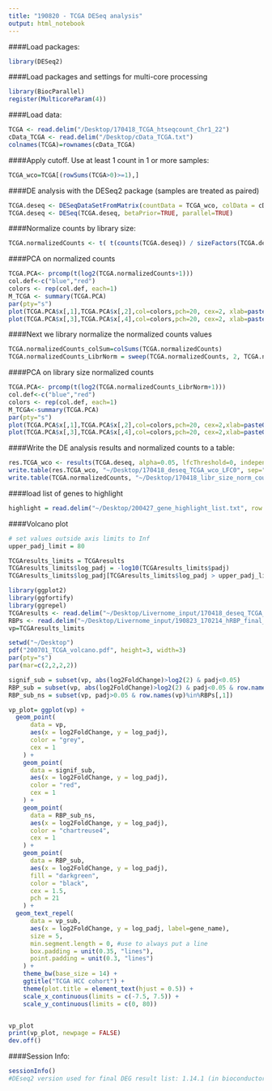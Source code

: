 ```yaml
---
title: "190820 - TCGA DESeq analysis"
output: html_notebook
---
```


####Load packages:
```r
library(DESeq2)
```

####Load packages and settings for multi-core processing
```r
library(BiocParallel)
register(MulticoreParam(4))
```

####Load data:
```r
TCGA <- read.delim("/Desktop/170418_TCGA_htseqcount_Chr1_22")
cData_TCGA <- read.delim("/Desktop/cData_TCGA.txt")
colnames(TCGA)=rownames(cData_TCGA)
```

####Apply cutoff. Use at least 1 count in 1 or more samples:
```r
TCGA_wco=TCGA[(rowSums(TCGA>0)>=1),]
```

####DE analysis with the DESeq2 package (samples are treated as paired)
```r
TCGA.deseq <- DESeqDataSetFromMatrix(countData = TCGA_wco, colData = cData_TCGA, design = ~ ID + Stage)
TCGA.deseq <- DESeq(TCGA.deseq, betaPrior=TRUE, parallel=TRUE)
```

####Normalize counts by library size:
```r
TCGA.normalizedCounts <- t( t(counts(TCGA.deseq)) / sizeFactors(TCGA.deseq) )
```

####PCA on normalized counts
```r
TCGA.PCA<- prcomp(t(log2(TCGA.normalizedCounts+1)))
col.def<-c("blue","red")
colors <- rep(col.def, each=1)
M_TCGA <- summary(TCGA.PCA)
par(pty="s")
plot(TCGA.PCA$x[,1],TCGA.PCA$x[,2],col=colors,pch=20, cex=2, xlab=paste0("PC1 (", round(M_TCGA$importance[2,1]*100), "%)"),ylab=paste0("PC2 (", round(M_TCGA$importance[2,2]*100), "%)"))
plot(TCGA.PCA$x[,3],TCGA.PCA$x[,4],col=colors,pch=20, cex=2, xlab=paste0("PC3 (", round(M_TCGA$importance[2,3]*100), "%)"),ylab=paste0("PC4 (", round(M_TCGA$importance[2,4]*100), "%)"))
```

####Next we library normalize the normalized counts values
```r
TCGA.normalizedCounts_colSum=colSums(TCGA.normalizedCounts)
TCGA.normalizedCounts_LibrNorm = sweep(TCGA.normalizedCounts, 2, TCGA.normalizedCounts_colSum, `/`)*(mean(colSums(TCGA.normalizedCounts)))
```

####PCA on library size normalized counts
```r
TCGA.PCA<- prcomp(t(log2(TCGA.normalizedCounts_LibrNorm+1)))
col.def<-c("blue","red")
colors <- rep(col.def, each=1)
M_TCGA<-summary(TCGA.PCA)
par(pty="s")
plot(TCGA.PCA$x[,1],TCGA.PCA$x[,2],col=colors,pch=20, cex=2,xlab=paste0("PC1 (", round(M_TCGA$importance[2,1]*100), "%)"),ylab=paste0("PC2 (", round(M_TCGA$importance[2,2]*100),"%)"))
plot(TCGA.PCA$x[,3],TCGA.PCA$x[,4],col=colors,pch=20, cex=2,xlab=paste0("PC3 (", round(M_TCGA$importance[2,3]*100), "%)"),ylab=paste0("PC4 (", round(M_TCGA$importance[2,4]*100),"%)"))
```

####Write the DE analysis results and normalized counts to a table:
```r
res.TCGA_wco <- results(TCGA.deseq, alpha=0.05, lfcThreshold=0, independentFiltering = TRUE, contrast = list("StagePrimary_Tumor","StageSolid_Tissue_Normal"))
write.table(res.TCGA_wco, "~/Desktop/170418_deseq_TCGA_wco_LFC0", sep="\t")
write.table(TCGA.normalizedCounts, "~/Desktop/170418_libr_size_norm_counts_TCGA", sep="\t")
```

####load list of genes to highlight
```r
highlight = read.delim("~/Desktop/200427_gene_highlight_list.txt", row.names = 1, header=TRUE)
```

####Volcano plot
```r
# set values outside axis limits to Inf
upper_padj_limit = 80

TCGAresults_limits = TCGAresults
TCGAresults_limits$log_padj = -log10(TCGAresults_limits$padj)
TCGAresults_limits$log_padj[TCGAresults_limits$log_padj > upper_padj_limit] = Inf
```

```r
library(ggplot2)
library(ggfortify)
library(ggrepel)
TCGAresults <- read.delim("~/Desktop/Livernome_input/170418_deseq_TCGA_wco_LFC0", sep="\t")
RBPs <- read.delim("~/Desktop/Livernome_input/190823_170214_hRBP_final_list.txt")
vp=TCGAresults_limits

setwd("~/Desktop")
pdf("200701_TCGA_volcano.pdf", height=3, width=3)
par(pty="s")
par(mar=c(2,2,2,2))

signif_sub = subset(vp, abs(log2FoldChange)>log2(2) & padj<0.05)
RBP_sub = subset(vp, abs(log2FoldChange)>log2(2) & padj<0.05 & row.names(vp)%in%RBPs[,1])
RBP_sub_ns = subset(vp, padj>0.05 & row.names(vp)%in%RBPs[,1])

vp_plot= ggplot(vp) +
  geom_point(
      data = vp,
      aes(x = log2FoldChange, y = log_padj),
      color = "grey",
      cex = 1
    ) +
    geom_point(
      data = signif_sub,
      aes(x = log2FoldChange, y = log_padj),
      color = "red",
      cex = 1
    ) +
    geom_point(
      data = RBP_sub_ns,
      aes(x = log2FoldChange, y = log_padj),
      color = "chartreuse4",
      cex = 1
    ) +
    geom_point(
      data = RBP_sub,
      aes(x = log2FoldChange, y = log_padj),
      fill = "darkgreen",
      color = "black",
      cex = 1.5,
      pch = 21
    ) +
  geom_text_repel(
      data = vp_sub,
      aes(x = log2FoldChange, y = log_padj, label=gene_name),
      size = 5,
      min.segment.length = 0, #use to always put a line
      box.padding = unit(0.35, "lines"),
      point.padding = unit(0.3, "lines")
    ) +
    theme_bw(base_size = 14) +
    ggtitle("TCGA HCC cohort") +
    theme(plot.title = element_text(hjust = 0.5)) +
    scale_x_continuous(limits = c(-7.5, 7.5)) +
    scale_y_continuous(limits = c(0, 80))


vp_plot
print(vp_plot, newpage = FALSE)
dev.off()
```

####Session Info:
```r
sessionInfo()
#DEseq2 version used for final DEG result list: 1.14.1 (in bioconductor v. 3.4). 
```
